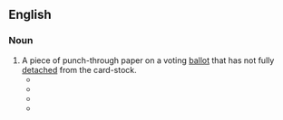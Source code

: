 ==English==

===Noun===
{{en-noun|head=[[hanging]] [[chad]]}}

# A piece of punch-through paper on a voting [[ballot]] that has not fully [[detach]]ed from the card-stock.
#* {{quote-news|date=November 14 2000|title=Presidency Hinges on Chad|passage=The Gore campaign hopes there are enough ballots with unattached or '''“hanging” chads''' next to Gore’s name to give him the lead in Florida — and with it, the presidency.|url=http://abcnews.go.com/Politics/story?id=122508&page=1|work=ABC News}}
#* {{quote-book|year=2002|title=Prisoners as Citizens: Human Rights in Australian Prisons|page=308|passage=They were introduced to the mysteries of the ''''hanging chad'''' and left wondering at the absence of both a federal electoral agency and a uniform ballot paper and the fact that the electoral processes in the vital State of Florida appeared to be in the partisan hands of a brother of one of the two candidates.|url=https://books.google.com/books?id=hY-CDFek7nAC&lpg=PA308&dq=%22hanging%20chad%22&pg=PA308#v=onepage&q=%22hanging%20chad%22&f=false}}
#* {{quote-video|year=2006|title=Man of the Year|passage=But, I mean, for me here's the basic thing. How plausible is it that a woman would fix an election because she's obsessed with me? I mean, where's the '''hanging chad'''?|time=01:44:42}}
#* {{quote-book|title=How Not to Be Wrong: The Power of Mathematical Thinking|page=401|author=Jordan Ellenberg|year=2014|passage=Even that number, of course, is open to argument: How do we count a partially punched ballot, the so-called '''hanging chad'''?}}